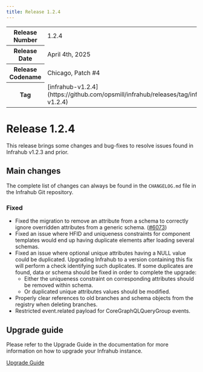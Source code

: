 ```yaml
---
title: Release 1.2.4
---
```

<table>
  <tbody>
    <tr>
      <th>Release Number</th>
      <td>1.2.4</td>
    </tr>
    <tr>
      <th>Release Date</th>
      <td>April 4th, 2025</td>
    </tr>
    <tr>
      <th>Release Codename</th>
      <td>Chicago, Patch #4</td>
    </tr>
    <tr>
      <th>Tag</th>
      <td>[infrahub-v1.2.4](https://github.com/opsmill/infrahub/releases/tag/infrahub-v1.2.4)</td>
    </tr>
  </tbody>
</table>

# Release 1.2.4

This release brings some changes and bug-fixes to resolve issues found in Infrahub v1.2.3 and prior.

## Main changes

The complete list of changes can always be found in the `CHANGELOG.md` file in the Infrahub Git repository.

### Fixed

- Fixed the migration to remove an attribute from a schema to correctly ignore overridden attributes from a generic schema. ([#6073](https://github.com/opsmill/infrahub/issues/6073))
- Fixed an issue where HFID and uniqueness constraints for component templates would end up having duplicate elements after loading several schemas.
- Fixed an issue where optional unique attributes having a NULL value could be duplicated.
  Upgrading Infrahub to a version containing this fix will perform a check identifying such duplicates.
  If some duplicates are found, data or schema should be fixed in order to complete the upgrade:
  - Either the uniqueness constraint on corresponding attributes should be removed within schema.
  - Or duplicated unique attributes values should be modified.
- Properly clear references to old branches and schema objects from the registry when deleting branches.
- Restricted event.related payload for CoreGraphQLQueryGroup events.

## Upgrade guide

Please refer to the Upgrade Guide in the documentation for more information on how to upgrade your Infrahub instance.

[Upgrade Guide](../../guides/upgrade.mdx)
